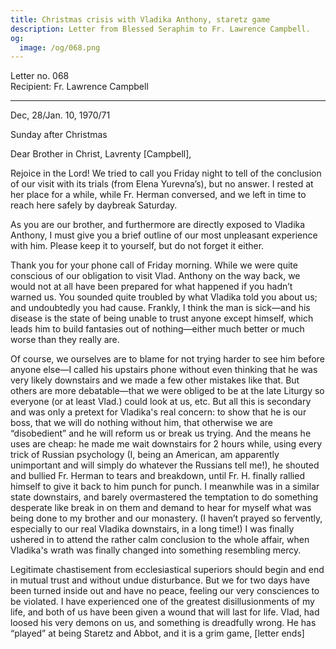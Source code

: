```yaml
---
title: Christmas crisis with Vladika Anthony, staretz game
description: Letter from Blessed Seraphim to Fr. Lawrence Campbell.
og:
  image: /og/068.png
---
```


<div style={{textAlign:'right', fontFamily:'monospace'}}>Letter no. 068</div>
<div style={{textAlign:'left', fontFamily:'monospace'}}>Recipient: Fr. Lawrence Campbell</div>

---

Dec, 28/Jan. 10, 1970/71

Sunday after Christmas

Dear Brother in Christ, Lavrenty [Campbell],

Rejoice in the Lord! We tried to call you Friday night to tell of the conclusion of our visit with its trials (from Elena Yurevna’s), but no answer. I rested at her place for a while, while Fr. Herman conversed, and we left in time to reach here safely by daybreak Saturday.

As you are our brother, and furthermore are directly exposed to Vladika Anthony, I must give you a brief outline of our most unpleasant experience with him. Please keep it to yourself, but do not forget it either.

Thank you for your phone call of Friday morning. While we were quite conscious of our obligation to visit Vlad. Anthony on the way back, we would not at all have been prepared for what happened if you hadn’t warned us. You sounded quite troubled by what Vladika told you about us; and undoubtedly you had cause. Frankly, I think the man is sick—and his disease is the state of being unable to trust anyone except himself, which leads him to build fantasies out of nothing—either much better or much worse than they really are.

Of course, we ourselves are to blame for not trying harder to see him before anyone else—I called his upstairs phone without even thinking that he was very likely downstairs and we made a few other mistakes like that. But others are more debatable—that we were obliged to be at the late Liturgy so everyone (or at least Vlad.) could look at us, etc. But all this is secondary and was only a pretext for Vladika's real concern: to show that he is our boss, that we will do nothing without him, that otherwise we are “disobedient” and he will reform us or break us trying. And the means he uses are cheap: he made me wait downstairs for 2 hours while, using every trick of Russian psychology (I, being an American, am apparently unimportant and will simply do whatever the Russians tell me!), he shouted and bullied Fr. Herman to tears and breakdown, until Fr. H. finally rallied himself to give it back to him punch for punch. I meanwhile was in a similar state downstairs, and barely overmastered the temptation to do something desperate like break in on them and demand to hear for myself what was being done to my brother and our monastery. (I haven’t prayed so fervently, especially to our real Vladika downstairs, in a long time!) I was finally ushered in to attend the rather calm conclusion to the whole affair, when Vladika's wrath was finally changed into something resembling mercy.

Legitimate chastisement from ecclesiastical superiors should begin and end in mutual trust and without undue disturbance. But we for two days have been turned inside out and have no peace, feeling our very consciences to be violated. I have experienced one of the greatest disillusionments of my life, and both of us have been given a wound that will last for life. Vlad, had loosed his very demons on us, and something is dreadfully wrong. He has “played” at being Staretz and Abbot, and it is a grim game, [letter ends]

